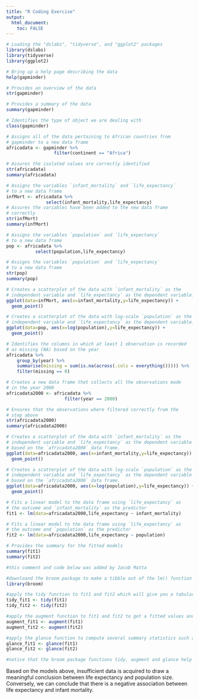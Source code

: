 ```yaml
---
title: "R Coding Exercise"
output:
  html_document:
    toc: FALSE
---
```


```r
# Loading the "dslabs", "tidyverse", and "ggplot2" packages
library(dslabs)
library(tidyverse)
library(ggplot2)

# Bring up a help page describing the data
help(gapminder)

# Provides an overview of the data
str(gapminder)

# Provides a summary of the data
summary(gapminder)

# Identifies the type of object we are dealing with
class(gapminder)

# Assigns all of the data pertaining to African countries from 
# gapminder to a new data frame
africadata <- gapminder %>%
                  filter(continent == "Africa")

# Assures the isolated values are correctly identified
str(africadata)
summary(africadata)

# Assigns the variables `infant_mortality` and `life_expectancy` 
# to a new data frame
infMort <- africadata %>%
               select(infant_mortality,life_expectancy)
# Assures the variables have been added to the new data frame
# correctly
str(infMort)
summary(infMort)

# Assigns the variables `population` and `life_expectancy` 
# to a new data frame
pop <- africadata %>%
           select(population,life_expectancy)

# Assigns the variables `population` and `life_expectancy` 
# to a new data frame
str(pop)
summary(pop)
```

```r
# Creates a scatterplot of the data with `infant_mortality` as the 
# independent variable and `life_expectancy` as the dependent variable.
ggplot(data=infMort, aes(x=infant_mortality,y=life_expectancy)) +
  geom_point()
```

```r
# Creates a scatterplot of the data with log-scale `population` as the 
# independent variable and `life_expectancy` as the dependent variable.
ggplot(data=pop, aes(x=log(population),y=life_expectancy)) +
  geom_point()
```

```r
# Identifies the columns in which at least 1 observation is recorded
# as missing (NA) based on the year
africadata %>%
    group_by(year) %>%
    summarise(missing = sum(is.na(across(.cols = everything())))) %>%
    filter(missing == 0)

# Creates a new data frame that collects all the observations made 
# in the year 2000
africadata2000 <- africadata %>%
                      filter(year == 2000)

# Ensures that the observations where filtered correctly from the 
# step above
str(africadata2000)
summary(africadata2000)
```

```r
# Creates a scatterplot of the data with `infant_mortality` as the 
# independent variable and `life_expectancy` as the dependent variable
# based on the `africadata2000` data frame.
ggplot(data=africadata2000, aes(x=infant_mortality,y=life_expectancy)) +
  geom_point()
```

```r
# Creates a scatterplot of the data with log-scale `population` as the 
# independent variable and `life_expectancy` as the dependent variable 
# based on the `africadata2000` data frame.
ggplot(data=africadata2000, aes(x=log(population),y=life_expectancy)) +
  geom_point()
```

```r
# Fits a linear model to the data frame using `life_expectancy` as
# the outcome and `infant_mortality` as the predictor
fit1 <- lm(data=africadata2000,life_expectancy ~ infant_mortality)

# Fits a linear model to the data frame using `life_expectancy` as
# the outcome and `population` as the predictor
fit2 <- lm(data=africadata2000,life_expectancy ~ population)

# Provides the summary for the fitted models
summary(fit1)
summary(fit2)
```
```r
#this comment and code below was added by Jacob Matta

#downloand the broom package to make a tibble out of the lm() function
library(broom)

#apply the tidy function to fit1 and fit2 which will give you a tabular data representation of the coefficients 
tidy_fit1 <- tidy(fit1)
tidy_fit2 <- tidy(fit2)

#apply the augment function to fit1 and fit2 to get a fitted values and residuals for each  point in the regression
augment_fit1 <- augment(fit1)
augment_fit2 <- augment(fit2)

#apply the glance function to compute several summary statistics such as R, R^2 and p-value
glance_fit1 <- glance(fit1)
glance_fit2 <- glance(fit2)

#notice that the broom package functions tidy, augment and glance help clean the lm function by turning coefficients, fitted values, residuals, and summary statistics into a tabular form
```
Based on the models above, insufficient data is acquired to draw a meaningful conclusion between life expectancy and population size. Conversely, we can conclude that there is a negative association between life expectancy and infant mortality.
